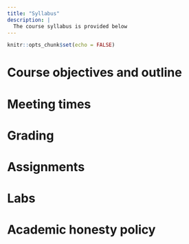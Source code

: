 ```yaml
---
title: "Syllabus"
description: |
  The course syllabus is provided below
---
```


```r
knitr::opts_chunk$set(echo = FALSE)
```

# Course objectives and outline
# Meeting times
# Grading
# Assignments
# Labs
# Academic honesty policy
